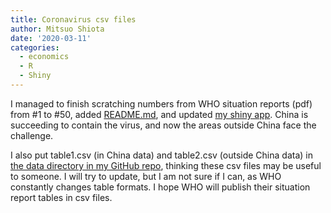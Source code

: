```yaml
---
title: Coronavirus csv files
author: Mitsuo Shiota
date: '2020-03-11'
categories:
  - economics
  - R
  - Shiny
---
```


I managed to finish scratching numbers from WHO situation reports (pdf) from #1 to #50, added [README.md](https://github.com/mitsuoxv/covid), and updated [my shiny app](https://mitsuoxv.shinyapps.io/covid/). China is succeeding to contain the virus, and now the areas outside China face the challenge.

I also put table1.csv (in China data) and table2.csv (outside China data) in [the data directory in my GitHub repo](https://github.com/mitsuoxv/covid/tree/master/data), thinking these csv files may be useful to someone. I will try to update, but I am not sure if I can, as WHO constantly changes table formats. I hope WHO will publish their situation report tables in csv files. 

